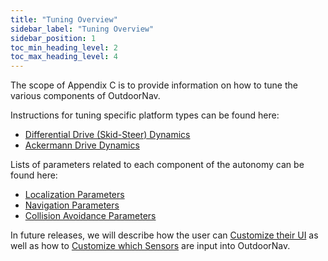 ---
title: "Tuning Overview"
sidebar_label: "Tuning Overview"
sidebar_position: 1
toc_min_heading_level: 2
toc_max_heading_level: 4
---

The scope of Appendix C is to provide information on how to tune the various components of
OutdoorNav.

Instructions for tuning specific platform types can be found here:

- [Differential Drive (Skid-Steer) Dynamics](./tuning_instructions/differential_drive_dynamics)
- [Ackermann Drive Dynamics](./tuning_instructions/ackermann_drive_dynamics)


Lists of parameters related to each component of the autonomy can be found here:

- [Localization Parameters](./tuning_parameters/localization_parameters)
- [Navigation Parameters](./tuning_parameters/navigation_parameters)
- [Collision Avoidance Parameters](./tuning_parameters/collision_avoidance_parameters)

In future releases, we will describe how the user can [Customize their UI](./user_interface_customization)
as well as how to [Customize which Sensors](./sensor_customization) are input into OutdoorNav.